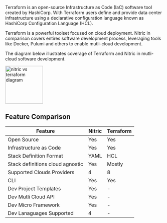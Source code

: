 Terraform is an open-source Infrastructure as Code (IaC) software tool created by HashiCorp. With Terraform users define and provide data center infrastructure using a declarative configuration language known as HashiCorp Configuration Language (HCL).

Terraform is a powerful toolset focused on cloud deployment. Nitric in comparison covers entires software development process, leveraging tools like Docker, Pulumi and others to enable mutli-cloud development.

The diagram below illustrates coverage of Terraform and Nitric in mutli-cloud software development.

<img
  height="120"
  src="../../../assets/img/pipeline-comparison.svg"
  alt="nitric vs terraform diagram"
/>

## Feature Comparison

| **Feature**                      | **Nitric** | **Terraform** |
| -------------------------------- | ---------- | ------------- |
| Open Source                      | Yes        | Yes           |
| Infrastructure as Code           | Yes        | Yes           |
| Stack Definition Format          | YAML       | HCL           |
| Stack definitions cloud agnostic | Yes        | Mostly        |
| Supported Clouds Providers       | 4          | 8             |
| CLI                              | Yes        | Yes           |
| Dev Project Templates            | Yes        | -             |
| Dev Mutli Cloud API              | Yes        | -             |
| Dev Micro Framework              | Yes        | -             |
| Dev Lanaguages Supported         | 4          | -             |
